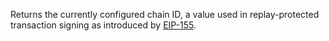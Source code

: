 Returns the currently configured chain ID, a value used in replay-protected transaction signing as introduced by [EIP-155](https://eips.ethereum.org/EIPS/eip-155).
